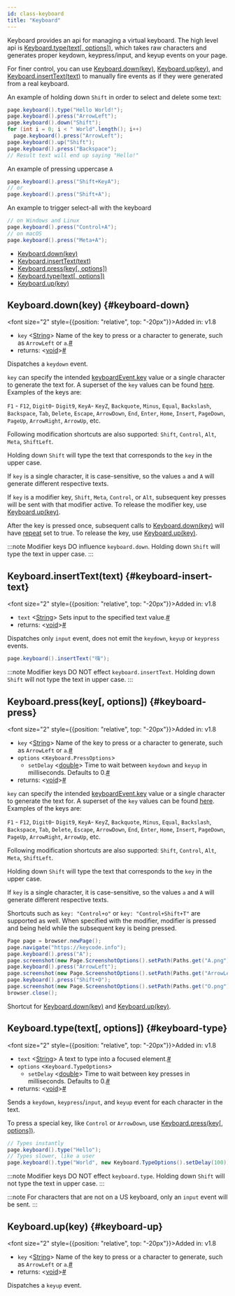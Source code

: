 ```yaml
---
id: class-keyboard
title: "Keyboard"
---
```


Keyboard provides an api for managing a virtual keyboard. The high level api is [Keyboard.type(text[, options])](/api/class-keyboard.mdx#keyboard-type), which takes raw characters and generates proper keydown, keypress/input, and keyup events on your page.

For finer control, you can use [Keyboard.down(key)](/api/class-keyboard.mdx#keyboard-down), [Keyboard.up(key)](/api/class-keyboard.mdx#keyboard-up), and [Keyboard.insertText(text)](/api/class-keyboard.mdx#keyboard-insert-text) to manually fire events as if they were generated from a real keyboard.

An example of holding down `Shift` in order to select and delete some text:

```java
page.keyboard().type("Hello World!");
page.keyboard().press("ArrowLeft");
page.keyboard().down("Shift");
for (int i = 0; i < " World".length(); i++)
  page.keyboard().press("ArrowLeft");
page.keyboard().up("Shift");
page.keyboard().press("Backspace");
// Result text will end up saying "Hello!"
```

An example of pressing uppercase `A`

```java
page.keyboard().press("Shift+KeyA");
// or
page.keyboard().press("Shift+A");
```

An example to trigger select-all with the keyboard

```java
// on Windows and Linux
page.keyboard().press("Control+A");
// on macOS
page.keyboard().press("Meta+A");
```


- [Keyboard.down(key)](/api/class-keyboard.mdx#keyboard-down)
- [Keyboard.insertText(text)](/api/class-keyboard.mdx#keyboard-insert-text)
- [Keyboard.press(key[, options])](/api/class-keyboard.mdx#keyboard-press)
- [Keyboard.type(text[, options])](/api/class-keyboard.mdx#keyboard-type)
- [Keyboard.up(key)](/api/class-keyboard.mdx#keyboard-up)

## Keyboard.down(key) {#keyboard-down}

<font size="2" style={{position: "relative", top: "-20px"}}>Added in: v1.8</font>

- `key`<a aria-hidden="true" tabindex="-1" class="list-anchor-link" id="keyboard-down-option-key"/> &#60;[String]&#62; Name of the key to press or a character to generate, such as `ArrowLeft` or `a`.<a href="#keyboard-down-option-key" class="list-anchor">#</a>
- returns:<a aria-hidden="true" tabindex="-1" class="list-anchor-link" id="keyboard-down-return"/> &#60;[void]&#62;<a href="#keyboard-down-return" class="list-anchor">#</a>

Dispatches a `keydown` event.

`key` can specify the intended [keyboardEvent.key](https://developer.mozilla.org/en-US/docs/Web/API/KeyboardEvent/key) value or a single character to generate the text for. A superset of the `key` values can be found [here](https://developer.mozilla.org/en-US/docs/Web/API/KeyboardEvent/key/Key_Values). Examples of the keys are:

`F1` - `F12`, `Digit0`- `Digit9`, `KeyA`- `KeyZ`, `Backquote`, `Minus`, `Equal`, `Backslash`, `Backspace`, `Tab`, `Delete`, `Escape`, `ArrowDown`, `End`, `Enter`, `Home`, `Insert`, `PageDown`, `PageUp`, `ArrowRight`, `ArrowUp`, etc.

Following modification shortcuts are also supported: `Shift`, `Control`, `Alt`, `Meta`, `ShiftLeft`.

Holding down `Shift` will type the text that corresponds to the `key` in the upper case.

If `key` is a single character, it is case-sensitive, so the values `a` and `A` will generate different respective texts.

If `key` is a modifier key, `Shift`, `Meta`, `Control`, or `Alt`, subsequent key presses will be sent with that modifier active. To release the modifier key, use [Keyboard.up(key)](/api/class-keyboard.mdx#keyboard-up).

After the key is pressed once, subsequent calls to [Keyboard.down(key)](/api/class-keyboard.mdx#keyboard-down) will have [repeat](https://developer.mozilla.org/en-US/docs/Web/API/KeyboardEvent/repeat) set to true. To release the key, use [Keyboard.up(key)](/api/class-keyboard.mdx#keyboard-up).

:::note
Modifier keys DO influence `keyboard.down`. Holding down `Shift` will type the text in upper case.
:::

## Keyboard.insertText(text) {#keyboard-insert-text}

<font size="2" style={{position: "relative", top: "-20px"}}>Added in: v1.8</font>

- `text`<a aria-hidden="true" tabindex="-1" class="list-anchor-link" id="keyboard-insert-text-option-text"/> &#60;[String]&#62; Sets input to the specified text value.<a href="#keyboard-insert-text-option-text" class="list-anchor">#</a>
- returns:<a aria-hidden="true" tabindex="-1" class="list-anchor-link" id="keyboard-insert-text-return"/> &#60;[void]&#62;<a href="#keyboard-insert-text-return" class="list-anchor">#</a>

Dispatches only `input` event, does not emit the `keydown`, `keyup` or `keypress` events.

```java
page.keyboard().insertText("嗨");
```

:::note
Modifier keys DO NOT effect `keyboard.insertText`. Holding down `Shift` will not type the text in upper case.
:::

## Keyboard.press(key[, options]) {#keyboard-press}

<font size="2" style={{position: "relative", top: "-20px"}}>Added in: v1.8</font>

- `key`<a aria-hidden="true" tabindex="-1" class="list-anchor-link" id="keyboard-press-option-key"/> &#60;[String]&#62; Name of the key to press or a character to generate, such as `ArrowLeft` or `a`.<a href="#keyboard-press-option-key" class="list-anchor">#</a>
- `options` &#60;`Keyboard.PressOptions`&#62;
  - `setDelay`<a aria-hidden="true" tabindex="-1" class="list-anchor-link" id="keyboard-press-option-delay"/> &#60;[double]&#62; Time to wait between `keydown` and `keyup` in milliseconds. Defaults to 0.<a href="#keyboard-press-option-delay" class="list-anchor">#</a>
- returns:<a aria-hidden="true" tabindex="-1" class="list-anchor-link" id="keyboard-press-return"/> &#60;[void]&#62;<a href="#keyboard-press-return" class="list-anchor">#</a>

`key` can specify the intended [keyboardEvent.key](https://developer.mozilla.org/en-US/docs/Web/API/KeyboardEvent/key) value or a single character to generate the text for. A superset of the `key` values can be found [here](https://developer.mozilla.org/en-US/docs/Web/API/KeyboardEvent/key/Key_Values). Examples of the keys are:

`F1` - `F12`, `Digit0`- `Digit9`, `KeyA`- `KeyZ`, `Backquote`, `Minus`, `Equal`, `Backslash`, `Backspace`, `Tab`, `Delete`, `Escape`, `ArrowDown`, `End`, `Enter`, `Home`, `Insert`, `PageDown`, `PageUp`, `ArrowRight`, `ArrowUp`, etc.

Following modification shortcuts are also supported: `Shift`, `Control`, `Alt`, `Meta`, `ShiftLeft`.

Holding down `Shift` will type the text that corresponds to the `key` in the upper case.

If `key` is a single character, it is case-sensitive, so the values `a` and `A` will generate different respective texts.

Shortcuts such as `key: "Control+o"` or `key: "Control+Shift+T"` are supported as well. When specified with the modifier, modifier is pressed and being held while the subsequent key is being pressed.

```java
Page page = browser.newPage();
page.navigate("https://keycode.info");
page.keyboard().press("A");
page.screenshot(new Page.ScreenshotOptions().setPath(Paths.get("A.png"));
page.keyboard().press("ArrowLeft");
page.screenshot(new Page.ScreenshotOptions().setPath(Paths.get("ArrowLeft.png")));
page.keyboard().press("Shift+O");
page.screenshot(new Page.ScreenshotOptions().setPath(Paths.get("O.png")));
browser.close();
```

Shortcut for [Keyboard.down(key)](/api/class-keyboard.mdx#keyboard-down) and [Keyboard.up(key)](/api/class-keyboard.mdx#keyboard-up).

## Keyboard.type(text[, options]) {#keyboard-type}

<font size="2" style={{position: "relative", top: "-20px"}}>Added in: v1.8</font>

- `text`<a aria-hidden="true" tabindex="-1" class="list-anchor-link" id="keyboard-type-option-text"/> &#60;[String]&#62; A text to type into a focused element.<a href="#keyboard-type-option-text" class="list-anchor">#</a>
- `options` &#60;`Keyboard.TypeOptions`&#62;
  - `setDelay`<a aria-hidden="true" tabindex="-1" class="list-anchor-link" id="keyboard-type-option-delay"/> &#60;[double]&#62; Time to wait between key presses in milliseconds. Defaults to 0.<a href="#keyboard-type-option-delay" class="list-anchor">#</a>
- returns:<a aria-hidden="true" tabindex="-1" class="list-anchor-link" id="keyboard-type-return"/> &#60;[void]&#62;<a href="#keyboard-type-return" class="list-anchor">#</a>

Sends a `keydown`, `keypress`/`input`, and `keyup` event for each character in the text.

To press a special key, like `Control` or `ArrowDown`, use [Keyboard.press(key[, options])](/api/class-keyboard.mdx#keyboard-press).

```java
// Types instantly
page.keyboard().type("Hello");
// Types slower, like a user
page.keyboard().type("World", new Keyboard.TypeOptions().setDelay(100));
```

:::note
Modifier keys DO NOT effect `keyboard.type`. Holding down `Shift` will not type the text in upper case.
:::

:::note
For characters that are not on a US keyboard, only an `input` event will be sent.
:::

## Keyboard.up(key) {#keyboard-up}

<font size="2" style={{position: "relative", top: "-20px"}}>Added in: v1.8</font>

- `key`<a aria-hidden="true" tabindex="-1" class="list-anchor-link" id="keyboard-up-option-key"/> &#60;[String]&#62; Name of the key to press or a character to generate, such as `ArrowLeft` or `a`.<a href="#keyboard-up-option-key" class="list-anchor">#</a>
- returns:<a aria-hidden="true" tabindex="-1" class="list-anchor-link" id="keyboard-up-return"/> &#60;[void]&#62;<a href="#keyboard-up-return" class="list-anchor">#</a>

Dispatches a `keyup` event.

[APIRequest]: /api/class-apirequest.mdx "APIRequest"
[APIRequestContext]: /api/class-apirequestcontext.mdx "APIRequestContext"
[APIResponse]: /api/class-apiresponse.mdx "APIResponse"
[APIResponseAssertions]: /test-assertions.mdx "APIResponseAssertions"
[Browser]: /api/class-browser.mdx "Browser"
[BrowserContext]: /api/class-browsercontext.mdx "BrowserContext"
[BrowserType]: /api/class-browsertype.mdx "BrowserType"
[ConsoleMessage]: /api/class-consolemessage.mdx "ConsoleMessage"
[Dialog]: /api/class-dialog.mdx "Dialog"
[Download]: /api/class-download.mdx "Download"
[ElementHandle]: /api/class-elementhandle.mdx "ElementHandle"
[FileChooser]: /api/class-filechooser.mdx "FileChooser"
[FormData]: /api/class-formdata.mdx "FormData"
[Frame]: /api/class-frame.mdx "Frame"
[FrameLocator]: /api/class-framelocator.mdx "FrameLocator"
[JSHandle]: /api/class-jshandle.mdx "JSHandle"
[Keyboard]: /api/class-keyboard.mdx "Keyboard"
[Locator]: /api/class-locator.mdx "Locator"
[LocatorAssertions]: /test-assertions.mdx "LocatorAssertions"
[Mouse]: /api/class-mouse.mdx "Mouse"
[Page]: /api/class-page.mdx "Page"
[PageAssertions]: /test-assertions.mdx "PageAssertions"
[Playwright]: /api/class-playwright.mdx "Playwright"
[PlaywrightAssertions]: /test-assertions.mdx "PlaywrightAssertions"
[PlaywrightException]: /api/class-playwrightexception.mdx "PlaywrightException"
[Request]: /api/class-request.mdx "Request"
[RequestOptions]: /api/class-requestoptions.mdx "RequestOptions"
[Response]: /api/class-response.mdx "Response"
[Route]: /api/class-route.mdx "Route"
[Selectors]: /api/class-selectors.mdx "Selectors"
[TimeoutError]: /api/class-timeouterror.mdx "TimeoutError"
[Touchscreen]: /api/class-touchscreen.mdx "Touchscreen"
[Tracing]: /api/class-tracing.mdx "Tracing"
[Video]: /api/class-video.mdx "Video"
[WebSocket]: /api/class-websocket.mdx "WebSocket"
[WebSocketFrame]: /api/class-websocketframe.mdx "WebSocketFrame"
[Worker]: /api/class-worker.mdx "Worker"
[Element]: https://developer.mozilla.org/en-US/docs/Web/API/element "Element"
[EvaluationArgument]: /evaluating.mdx#evaluation-argument "EvaluationArgument"
[Promise]: https://developer.mozilla.org/en-US/docs/Web/JavaScript/Reference/Global_Objects/Promise "Promise"
[iterator]: https://developer.mozilla.org/en-US/docs/Web/JavaScript/Reference/Iteration_protocols "Iterator"
[origin]: https://developer.mozilla.org/en-US/docs/Glossary/Origin "Origin"
[selector]: https://developer.mozilla.org/en-US/docs/Web/CSS/CSS_Selectors "selector"
[Serializable]: https://developer.mozilla.org/en-US/docs/Web/JavaScript/Reference/Global_Objects/JSON/stringify#Description "Serializable"
[UIEvent.detail]: https://developer.mozilla.org/en-US/docs/Web/API/UIEvent/detail "UIEvent.detail"
[UnixTime]: https://en.wikipedia.org/wiki/Unix_time "Unix Time"
[xpath]: https://developer.mozilla.org/en-US/docs/Web/XPath "xpath"

[boolean]: https://docs.oracle.com/javase/tutorial/java/nutsandbolts/datatypes.html "boolean"
[byte&#91;&#93;]: https://docs.oracle.com/javase/tutorial/java/nutsandbolts/datatypes.html "byte[]"
[Consumer]: https://docs.oracle.com/javase/8/docs/api/java/util/function/Consumer.html "Consumer"
[double]: https://docs.oracle.com/javase/tutorial/java/nutsandbolts/datatypes.html "double"
[InputStream]: https://docs.oracle.com/javase/8/docs/api/java/io/InputStream.html "InputStream"
[int]: https://docs.oracle.com/javase/tutorial/java/nutsandbolts/datatypes.html "int"
[List]: https://docs.oracle.com/javase/8/docs/api/java/util/List.html "List"
[Map]: https://docs.oracle.com/javase/8/docs/api/java/util/Map.html "Map"
[null]: https://docs.oracle.com/javase/specs/jls/se8/html/jls-3.html#jls-3.10.7 "null"
[Object]: https://docs.oracle.com/javase/8/docs/api/java/lang/Object.html "Object"
[Path]: https://docs.oracle.com/javase/8/docs/api/java/nio/file/Path.html "Path"
[Pattern]: https://docs.oracle.com/javase/8/docs/api/java/util/regex/Pattern.html "Pattern"
[Predicate]: https://docs.oracle.com/javase/8/docs/api/java/util/function/Predicate.html "Predicate"
[void]: https://docs.oracle.com/javase/tutorial/java/javaOO/methods.html "void"
[Runnable]: https://docs.oracle.com/javase/8/docs/api/java/lang/Runnable.html "Runnable"
[RuntimeException]: https://docs.oracle.com/javase/8/docs/api/java/lang/RuntimeException.html "RuntimeException"
[String]: https://docs.oracle.com/javase/8/docs/api/java/lang/String.html "String"

[all available image tags]: https://mcr.microsoft.com/en-us/product/playwright/java/about "all available image tags"
[Docker Hub]: https://hub.docker.com/_/microsoft-playwright-java "Docker Hub"
[Dockerfile.focal]: https://github.com/microsoft/playwright-java/blob/main/utils/docker/Dockerfile.focal "Dockerfile.focal"
